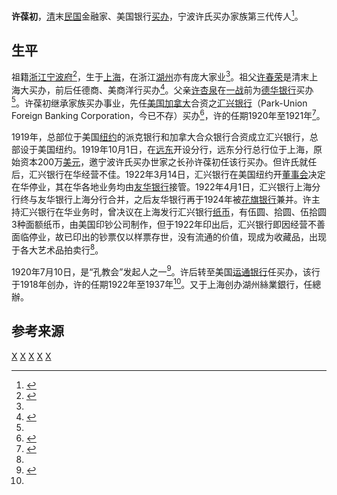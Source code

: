'''许葆初'''，[[清朝|清]]末[[中華民國|民国]]金融家、美国银行[[买办|买办]]，宁波许氏买办家族第三代传人<ref name="xu family">{{cite web|url=http://www.yfzww.com/Read/18377/53|title=上海望族|publisher=一凡中文|author=宋路霞}}{{dead link|date=2018年4月 |bot=InternetArchiveBot |fix-attempted=yes }}</ref>。

==生平==

祖籍[[浙江|浙江]][[宁波府|宁波府]]<ref>{{cite journal|vauthors=虞和平|title=香山籍买办与宁波籍买办特点之比较|journal=广东社会科学|issue=第1期|pages=127–34|year=2010年|url=http://www.modernchina.com.cn/UploadFiles/ztsjk/2010/12/201012101047061205.pdf|format=PDF}}{{dead link|date=2018年4月 |bot=InternetArchiveBot |fix-attempted=yes }}</ref>，生于[[上海|上海]]，在浙江[[湖州|湖州]]亦有庞大家业<ref name="xu family"/>。祖父[[许春荣|许春荣]]是清末上海大买办，前后任德商、美商洋行买办<ref name="xu zhejiang merchants">{{cite web|url=http://www.yesxian.com/html/9438/672853.html|title=浙商机遇|publisher=百年浙商：在今日中国，商业人士不得不读的一段历史|author=毛祖棠}}{{dead link|date=2018年4月 |bot=InternetArchiveBot |fix-attempted=yes }}</ref>。父亲[[许杏泉|许杏泉]]在[[一战|一战]]前为[[德华银行|德华银行]]买办<ref name="xu zhejiang merchants"/>。许葆初继承家族买办事业，先任[[美国|美国]][[加拿大|加拿大]]合资之[[汇兴银行|汇兴银行]]（Park-Union Foreign Banking Corporation，今已不存）买办<ref name="xu bank">{{cite web|url=http://3g.zhuokearts.com/m/auction/art/detail/27235132 |title=1922年汇兴银行 |publisher=上海泓盛 |year=2011}}</ref>，许的任期1920年至1921年<ref name="xu turn">{{cite web|url=http://www.yfzww.com/Read/31901/85|title=旅沪群体与移民社会|publisher=城市化与近代上海社会生活|author=忻平}}{{dead link|date=2018年4月 |bot=InternetArchiveBot |fix-attempted=yes }}</ref>。

1919年，总部位于美国[[纽约|纽约]]的派克银行和加拿大合众银行合资成立汇兴银行，总部设于美国纽约。1919年10月1日，在[[远东|远东]]开设分行，远东分行总行位于上海，原始资本200万[[美元|美元]]，邀宁波许氏买办世家之长孙许葆初任该行买办。但许氏就任后，汇兴银行在华经营不佳。1922年3月14日，汇兴银行在美国纽约开[[董事会|董事会]]决定在华停业，其在华各地业务均由[[友华银行|友华银行]]接管。1922年4月1日，汇兴银行上海分行终与友华银行上海分行合并，之后友华银行再于1924年被[[花旗银行|花旗银行]]兼并。许主持汇兴银行在华业务时，曾决议在上海发行汇兴银行[[纸币|纸币]]，有伍圆、拾圆、伍拾圆3种面额纸币，由美国印钞公司制作，但于1922年印出后，汇兴银行即因经营不善面临停业，故已印出的钞票仅以样票存世，没有流通的价值，现成为收藏品，出现于各大艺术品拍卖行<ref name="xu bank"/>。

1920年7月10日，是“孔教会”发起人之一<ref>{{cite web |url=http://chinarujiao.net/p_info.asp?Pid=13379&Page=2 |title=孔教会始末汇考 |publisher=中国儒教网 |author=张颂之 |date=2012-01-15 }}{{Dead link|date=2020年3月 |bot=InternetArchiveBot |fix-attempted=yes }}</ref>。许后转至美国[[美國運通|运通银行]]任买办，该行于1918年创办，许的任期1922年至1937年<ref name="xu turn"/>。又于上海创办湖州絲業銀行，任總辦。

==参考来源==
{{reflist|2}}

[[Category:宁波人|X]]
[[Category:甬帮买办|X]]
[[Category:宁波裔上海人|X]]
[[Category:中华民国银行家|X]]
[[Category:宁波商帮|X]]